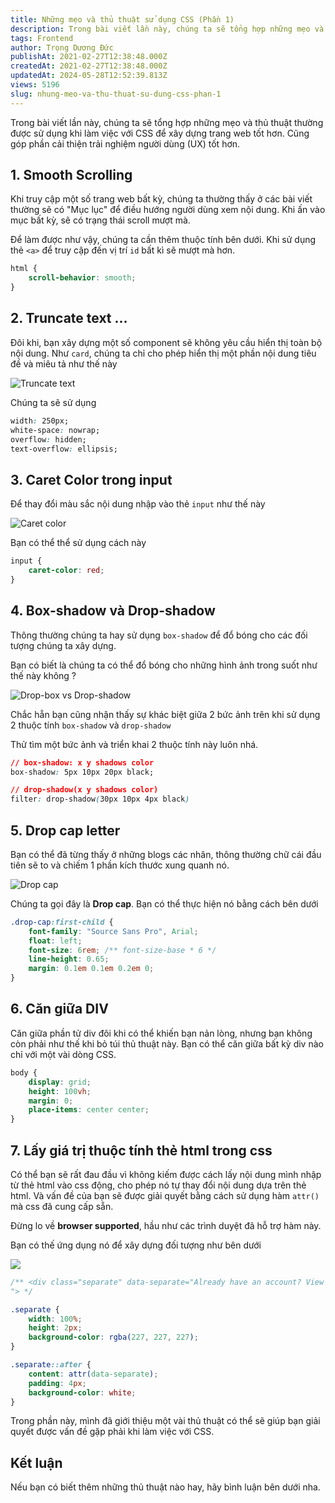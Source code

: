 ```yaml
---
title: Những mẹo và thủ thuật sử dụng CSS (Phần 1)
description: Trong bài viết lần này, chúng ta sẽ tổng hợp những mẹo và thủ thuật thường được sử dụng khi làm việc với CSS để xây dựng trang web tốt hơn. Cũng góp phần cải thiện trải nghiệm người dùng (UX) tốt hơn.
tags: Frontend
author: Trọng Dương Đức
publishAt: 2021-02-27T12:38:48.000Z
createdAt: 2021-02-27T12:38:48.000Z
updatedAt: 2024-05-28T12:52:39.813Z
views: 5196
slug: nhung-meo-va-thu-thuat-su-dung-css-phan-1
---
```


Trong bài viết lần này, chúng ta sẽ tổng hợp những mẹo và thủ thuật thường được sử dụng khi làm việc với CSS để xây dựng trang web tốt hơn. Cũng góp phần cải thiện trải nghiệm người dùng (UX) tốt hơn.

## 1. Smooth Scrolling
Khi truy cập một số trang web bất kỳ, chúng ta thường thấy ở các bài viết thường sẽ có "Mục lục" để điều hướng người dùng xem nội dung. Khi ấn vào mục bất kỳ, sẽ có trạng thái scroll mượt mà.

Để làm được như vậy, chúng ta cần thêm thuộc tính bên dưới. Khi sử dụng thẻ `<a>` để truy cập đến vị trí `id` bất kì sẽ mượt mà hơn.

```css
html {
	scroll-behavior: smooth;
}
```

## 2. Truncate text ...
Đôi khi, bạn xây dựng một số component sẽ không yêu cầu hiển thị toàn bộ nội dung. Như `card`, chúng ta chỉ cho phép hiển thị một phần nội dung tiêu đề và miêu tả như thế này

![Truncate text](https://res.cloudinary.com/xskill/image/upload/v1614477673/codestus/eowxlqgu46m5z1kbkx3f.png)

Chúng ta sẽ sử dụng

```css
width: 250px;
white-space: nowrap;
overflow: hidden;
text-overflow: ellipsis;
```

## 3. Caret Color trong input
Để thay đổi màu sắc nội dung nhập vào thẻ `input` như thế này

![Caret color](https://res.cloudinary.com/xskill/image/upload/v1614477843/codestus/igezmsdcscvifvejtkyk.jpg)

Bạn có thể thể sử dụng cách này

```css
input {
	caret-color: red;
}
```

## 4. Box-shadow và Drop-shadow
Thông thường chúng ta hay sử dụng `box-shadow` để đổ bóng cho các đối tượng chúng ta xây dựng. 

Bạn có biết là chúng ta có thể đổ bóng cho những hình ảnh trong suốt như thế này không ?

![Drop-box vs Drop-shadow](https://res.cloudinary.com/xskill/image/upload/v1614478084/codestus/mpp2vctsxbaaca0jakxt.png)

Chắc hẵn bạn cũng nhận thấy sự khác biệt giữa 2 bức ảnh trên khi sử dụng 2 thuộc tính `box-shadow` và `drop-shadow`

Thử tìm một bức ảnh và triển khai 2 thuộc tính này luôn nhá.

```css
// box-shadow: x y shadows color
box-shadow: 5px 10px 20px black;

// drop-shadow(x y shadows color)
filter: drop-shadow(30px 10px 4px black)
```

## 5. Drop cap letter
Bạn có thể đã từng thấy ở những blogs các nhân, thông thường chữ cái đầu tiên sẽ to và chiếm 1 phần kích thước xung quanh nó.

![Drop cap](https://res.cloudinary.com/xskill/image/upload/v1614478520/codestus/agwxwlyfe1zl7dkhhaax.png)

Chúng ta gọi đây là **Drop cap**. Bạn có thể thực hiện nó bằng cách bên dưới

```css
.drop-cap:first-child {
	font-family: "Source Sans Pro", Arial;
	float: left;
	font-size: 6rem; /** font-size-base * 6 */
	line-height: 0.65;
	margin: 0.1em 0.1em 0.2em 0;
}
```

## 6. Căn giữa DIV
Căn giữa phần tử div đôi khi có thể khiến bạn nản lòng, nhưng bạn không còn phải như thế khi bỏ túi thủ thuật này. Bạn có thể căn giữa bất kỳ div nào chỉ với một vài dòng CSS.

```css
body {
	display: grid;
	height: 100vh;
	margin: 0;
	place-items: center center;
}
```

## 7. Lấy giá trị thuộc tính thẻ html trong css
Có thể bạn sẽ rất đau đầu vì không kiếm được cách lấy nội dung mình nhập từ thẻ html vào css động, cho phép nó tự thay đổi nội dung dựa trên thẻ html. Và vấn đề của bạn sẽ được giải quyết bằng cách sử dụng hàm `attr()` mà css đã cung cấp sẵn.

Đừng lo về **browser supported**, hầu như các trình duyệt đã hỗ trợ hàm này.

Bạn có thế ứng dụng nó để xây dựng đối tượng như bên dưới

![](https://res.cloudinary.com/xskill/image/upload/v1614479265/codestus/qtq0rywscdlv8gypaj7y.png)

```css
/** <div class="separate" data-separate="Already have an account? View more sign in options.
"> */

.separate {
	width: 100%;
	height: 2px;
	background-color: rgba(227, 227, 227);
}

.separate::after {
	content: attr(data-separate);
	padding: 4px;
	background-color: white;
}
```

Trong phần này, mình đã giới thiệu một vài thủ thuật  có thể sẽ giúp bạn giải quyết được vấn đề gặp phải khi làm việc với CSS.

## Kết luận
Nếu bạn có biết thêm những thủ thuật nào hay, hãy bình luận bên dưới nha.
      